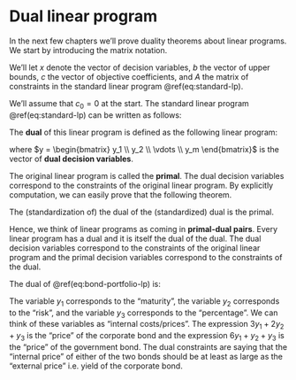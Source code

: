 # Dual linear program

In the next few chapters we'll prove duality theorems about linear programs. We start by introducing the matrix notation. 

We'll let $x$ denote the vector of decision variables, $b$ the vector of upper bounds, $c$ the vector of objective coefficients, and $A$ the matrix of constraints in the standard linear program \@ref(eq:standard-lp).

\begin{align}
  x = \begin{bmatrix} x_1 \\ x_2 \\ \vdots \\ x_n \end{bmatrix}, \quad
  b = \begin{bmatrix} b_1 \\ b_2 \\ \vdots \\ b_m \end{bmatrix}, \quad
  c = \begin{bmatrix} c_1 \\ c_2 \\ \vdots \\ c_n \end{bmatrix}, \quad
  A = \begin{bmatrix} a_{11} & a_{12} & \dots & a_{1n} \\
            a_{21} & a_{22} & \dots & a_{2n} \\
            \vdots & \vdots & \ddots & \vdots \\
            a_{m1} & a_{m2} & \dots & a_{mn} \end{bmatrix}.
\end{align}

We'll assume that $c_0 = 0$ at the start. The standard linear program \@ref(eq:standard-lp) can be written as follows:

\begin{equation}
\begin{array}{lrll}
  \mbox{maximize: } & c^T x \\
  \mbox{subject to: } 
    & A x & \leq & b \\
    & x & \geq & 0.
\end{array}
\end{equation}

The **dual** of this linear program is defined as the following linear program:

\begin{equation}
  \begin{array}{lrll}
    \mbox{minimize: } & b^T y \\
    \mbox{subject to: } 
      & A^T y & \geq & c \\
      & y & \geq & 0,
  \end{array}
  (\#eq:standard-dual-lp)
\end{equation}

where $y = \begin{bmatrix} y_1 \\ y_2 \\ \vdots \\ y_m \end{bmatrix}$ is the vector of **dual decision variables**. 

The original linear program is called the **primal**. The dual decision variables correspond to the constraints of the original linear program. By explicitly computation, we can easily prove that the following theorem.

::: {.theorem}

The (standardization of) the dual of the (standardized) dual is the primal.

:::

Hence, we think of linear programs as coming in **primal-dual pairs**. Every linear program has a dual and it is itself the dual of the dual. 
The dual decision variables correspond to the constraints of the original linear program and the primal decision variables correspond to the constraints of the dual.

::: {.example}

The dual of \@ref(eq:bond-portfolio-lp) is:

\begin{equation}
\begin{array}{lrrrrrrrrrr}
  \mbox{minimize: } 
    & 3.6 y_1 & + & 1.5 y_2 & + & y_3 \\
  \mbox{subject to: }
    & 3y_1 & + & 2 y_2 & + & y_3 & \geq & 4 \\
    & 6y_1 & + & y_2 & + & y_3 & \geq & 3 \\
    & y_1 & , & y_2 & , & y_3 & \geq & 0.
\end{array}
(\#eq:bond-portfolio-dual)
\end{equation}

The variable $y_1$ corresponds to the "maturity", the variable $y_2$ corresponds to the "risk", and the variable $y_3$ corresponds to the "percentage". We can think of these variables as "internal costs/prices". The expression $3y_1 + 2 y_2 + y_3$ is the "price" of the corporate bond and the expression $6 y_1 + y_2 + y_3$ is the "price" of the government bond. The dual constraints are saying that the "internal price" of either of the two bonds should be at least as large as the "external price" i.e. yield of the corporate bond.
:::